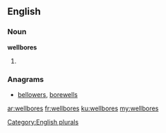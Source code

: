 ==English==

===Noun===
'''wellbores'''

# {{plural of|wellbore}}

===Anagrams===
* [[bellowers#English|bellowers]], [[borewells#English|borewells]]

[[Category:English plurals]]

[[ar:wellbores]]
[[fr:wellbores]]
[[ku:wellbores]]
[[my:wellbores]]